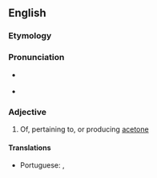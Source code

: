==English==

===Etymology===
{{suffix|en|acetone|ic}}

===Pronunciation===
* {{a|RP}} {{IPA|en|/ˈæsɛˌtɒnɪk/}}
* {{audio|en|En-uk-acetonic.ogg|Audio (UK)}}

===Adjective===
{{en-adj}}

# Of, pertaining to, or producing [[acetone]]

====Translations====
{{trans-top|relating to or producing acetone}}
* Portuguese: {{t|pt|acetónico}} {{qualifier|Portugal}}, {{t|pt|acetônico}} {{qualifier|Brazil}}
{{trans-mid}}
{{trans-bottom}}